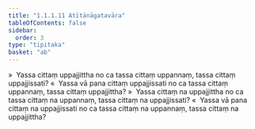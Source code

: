 ```yaml
---
title: "1.1.1.11 Atītānāgatavāra"
tableOfContents: false
sidebar:
  order: 3
type: "tipitaka"
basket: "ab"
---
```



<DynamicBreadcrumb />

<Division number="17">

<Paragraph number="70">
»  Yassa cittaṃ uppajjittha no ca tassa cittaṃ uppannaṃ, tassa cittaṃ uppajjissati?
</Paragraph>

<Paragraph number="71">
«  Yassa vā pana cittaṃ uppajjissati no ca tassa cittaṃ uppannaṃ, tassa cittaṃ uppajjittha?
</Paragraph>

<Paragraph number="72">
»  Yassa cittaṃ na uppajjittha no ca tassa cittaṃ na uppannaṃ, tassa cittaṃ na uppajjissati?
</Paragraph>

<Paragraph number="73">
«  Yassa vā pana cittaṃ na uppajjissati no ca tassa cittaṃ na uppannaṃ, tassa cittaṃ na uppajjittha?
</Paragraph>
</Division>